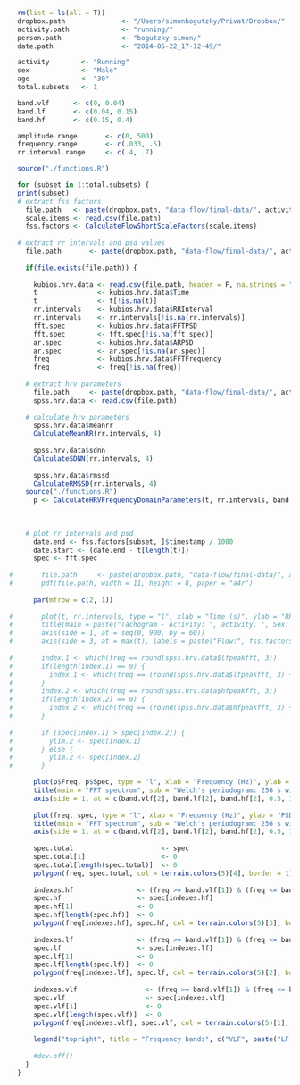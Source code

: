 ```r
  rm(list = ls(all = T))
  dropbox.path              <- "/Users/simonbogutzky/Privat/Dropbox/"
  activity.path             <- "running/" 
  person.path               <- "bogutzky-simon/"
  date.path                 <- "2014-05-22_17-12-49/"

  activity        <- "Running"
  sex             <- "Male"
  age             <- "30"
  total.subsets   <- 1

  band.vlf      <- c(0, 0.04)
  band.lf       <- c(0.04, 0.15)
  band.hf       <- c(0.15, 0.4)

  amplitude.range       <- c(0, 500)
  frequency.range       <- c(.033, .5)
  rr.interval.range     <- c(.4, .7)
```

```r
  source("./functions.R")
```

```r
  for (subset in 1:total.subsets) {
  print(subset)
  # extract fss factors
    file.path   <- paste(dropbox.path, "data-flow/final-data/", activity.path, person.path, date.path, "scale.csv", sep ="")
    scale.items <- read.csv(file.path)
    fss.factors <- CalculateFlowShortScaleFactors(scale.items)
  
  # extract rr intervals and psd values 
    file.path       <- paste(dropbox.path, "data-flow/final-data/", activity.path, person.path, date.path, "subset-", subset, "/hrv-data.txt", sep ="")
    
    if(file.exists(file.path)) {
  
      kubios.hrv.data <- read.csv(file.path, header = F, na.strings = "", fill = T, skip = 97, col.names = c("NA1", "Time", "RRInterval", "FFTFrequency", "FFTPSD", "ARFrequency", "ARPSD", "NA2", "NA3", "NA4", "NA5"))
      t               <- kubios.hrv.data$Time
      t               <- t[!is.na(t)]
      rr.intervals    <- kubios.hrv.data$RRInterval
      rr.intervals    <- rr.intervals[!is.na(rr.intervals)]
      fft.spec        <- kubios.hrv.data$FFTPSD
      fft.spec        <- fft.spec[!is.na(fft.spec)]
      ar.spec         <- kubios.hrv.data$ARPSD
      ar.spec         <- ar.spec[!is.na(ar.spec)]
      freq            <- kubios.hrv.data$FFTFrequency
      freq            <- freq[!is.na(freq)]
      
    # extract hrv parameters
      file.path     <- paste(dropbox.path, "data-flow/final-data/", activity.path, person.path, date.path, "subset-", subset, "/hrv-data-spss.txt", sep ="")
      spss.hrv.data <- read.csv(file.path)
    
    # calculate hrv parameters
      spss.hrv.data$meanrr
      CalculateMeanRR(rr.intervals, 4)
    
      spss.hrv.data$sdnn
      CalculateSDNN(rr.intervals, 4)
    
      spss.hrv.data$rmssd
      CalculateRMSSD(rr.intervals, 4)
    source("./functions.R")
      p <- CalculateHRVFrequencyDomainParameters(t, rr.intervals, band.vlf, band.lf, band.hf, 4, 256, .5)
    
      
    
    # plot rr intervals and psd
      date.end <- fss.factors[subset, ]$timestamp / 1000
      date.start <- (date.end - t[length(t)])
      spec <- fft.spec
      
#       file.path     <- paste(dropbox.path, "data-flow/final-data/", activity.path, person.path, substr(date.path, 1, 19), "-", "subset-", subset, "-rr-intervals-and-psd.pdf", sep ="")
#       pdf(file.path, width = 11, height = 8, paper = "a4r")
    
      par(mfrow = c(2, 1))
    
#       plot(t, rr.intervals, type = "l", xlab = "Time (s)", ylab = "RR Interval (s)", xaxs = "i", yaxs = "i", xaxt = "n", ylim = rr.interval.range)
#       title(main = paste("Tachogram - Activity: ", activity, ", Sex: ", sex, ", Age: ", age, ", Subset ", subset, "/",  total.subsets, sep = ""), sub = paste("Start: ", as.POSIXct(date.start, tz = "Europe/Berlin", origin = "1970-01-01"), ", End: ", as.POSIXct(date.end, tz = "Europe/Berlin", origin = "1970-01-01"), sep = ""))
#       axis(side = 1, at = seq(0, 900, by = 60))
#       axis(side = 3, at = max(t), labels = paste("Flow:", fss.factors$flow[subset]))
      
#       index.1 <- which(freq == round(spss.hrv.data$lfpeakfft, 3))
#       if(length(index.1) == 0) {
#         index.1 <- which(freq == (round(spss.hrv.data$lfpeakfft, 3) + 0.001))
#       }
#       index.2 <- which(freq == round(spss.hrv.data$hfpeakfft, 3))
#       if(length(index.2) == 0) {
#         index.2 <- which(freq == (round(spss.hrv.data$hfpeakfft, 3) + 0.001))
#       }
    
#       if (spec[index.1] > spec[index.2]) {
#         ylim.2 <- spec[index.1]
#       } else {
#         ylim.2 <- spec[index.2]
#       }

      plot(p$Freq, p$Spec, type = "l", xlab = "Frequency (Hz)", ylab = "PSD (s^2/Hz)", xaxs = "i", yaxs = "i", xaxt = "n", ylim = c(0, 0.00025), xlim = frequency.range)
      title(main = "FFT spectrum", sub = "Welch's periodogram: 256 s window with 50% overlap")
      axis(side = 1, at = c(band.vlf[2], band.lf[2], band.hf[2], 0.5, 1.0, 2.0))
      
      plot(freq, spec, type = "l", xlab = "Frequency (Hz)", ylab = "PSD (s^2/Hz)", xaxs = "i", yaxs = "i", ylim = amplitude.range, xlim = frequency.range, xaxt = "n")
      title(main = "FFT spectrum", sub = "Welch's periodogram: 256 s window with 50% overlap")
      axis(side = 1, at = c(band.vlf[2], band.lf[2], band.hf[2], 0.5, 1.0, 2.0))
      
      spec.total                      <- spec
      spec.total[1]                   <- 0 
      spec.total[length(spec.total)]  <- 0
      polygon(freq, spec.total, col = terrain.colors(5)[4], border = 1)   
    
      indexes.hf                <- (freq >= band.vlf[1]) & (freq <= band.hf[2])
      spec.hf                   <- spec[indexes.hf]
      spec.hf[1]                <- 0 
      spec.hf[length(spec.hf)]  <- 0
      polygon(freq[indexes.hf], spec.hf, col = terrain.colors(5)[3], border = 1)  
      
      indexes.lf                <- (freq >= band.vlf[1]) & (freq <= band.lf[2])
      spec.lf                   <- spec[indexes.lf]
      spec.lf[1]                <- 0 
      spec.lf[length(spec.lf)]  <- 0
      polygon(freq[indexes.lf], spec.lf, col = terrain.colors(5)[2], border = 1)
    
      indexes.vlf                 <- (freq >= band.vlf[1]) & (freq <= band.vlf[2])  
      spec.vlf                    <- spec[indexes.vlf]
      spec.vlf[1]                 <- 0 
      spec.vlf[length(spec.vlf)]  <- 0
      polygon(freq[indexes.vlf], spec.vlf, col = terrain.colors(5)[1], border = 1)
    
      legend("topright", title = "Frequency bands", c("VLF", paste("LF: ", round(spss.hrv.data$lfpowfft, 1), " ms^2"), paste("HF: ", round(spss.hrv.data$hfpowfft, 1), " ms^2"), "VHF", paste("LF/HF: ", round(spss.hrv.data$lfhffft, 1))), fill = terrain.colors(5), inset = .05, cex = .7)
    
      #dev.off()
    }
  }
```